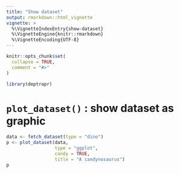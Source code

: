 ```yaml
---
title: "Show dataset"
output: rmarkdown::html_vignette
vignette: >
  %\VignetteIndexEntry{show-dataset}
  %\VignetteEngine{knitr::rmarkdown}
  %\VignetteEncoding{UTF-8}
---
```


```r
knitr::opts_chunk$set(
  collapse = TRUE,
  comment = "#>"
)
```

```r
library(deptrapr)
```

<!-- WARNING - This vignette is generated by {fusen} from dev/flat_plot_dataset.Rmd: do not edit by hand -->

# `plot_dataset()` : show dataset as graphic

```r
data <- fetch_dataset(type = "dino")
p <- plot_dataset(data,
                  type = "ggplot",
                  candy = TRUE,
                  title = "A candynosaurus")
p
```

